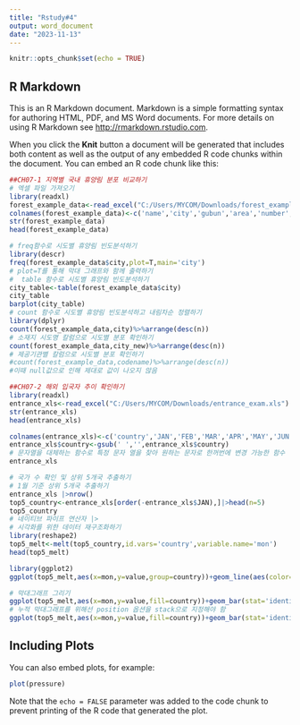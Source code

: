 ---
title: "Rstudy#4"
output: word_document
date: "2023-11-13"
---

```{r setup, include=FALSE}
knitr::opts_chunk$set(echo = TRUE)
```

## R Markdown

This is an R Markdown document. Markdown is a simple formatting syntax for authoring HTML, PDF, and MS Word documents. For more details on using R Markdown see <http://rmarkdown.rstudio.com>.

When you click the **Knit** button a document will be generated that includes both content as well as the output of any embedded R code chunks within the document. You can embed an R code chunk like this:

```{r}
##CH07-1 지역별 국내 휴양림 분포 비교하기
# 엑셀 파일 가져오기
library(readxl)
forest_example_data<-read_excel("C:/Users/MYCOM/Downloads/forest_example_data.xls")
colnames(forest_example_data)<-c('name','city','gubun','area','number','stay','city_new','code','codename')
str(forest_example_data)
head(forest_example_data)
```




```{r}
# freq함수로 시도별 휴양림 빈도분석하기
library(descr)
freq(forest_example_data$city,plot=T,main='city')
# plot=T를 통해 막대 그래프와 함께 출력하기
#  table 함수로 시도별 휴양림 빈도분석하기
city_table<-table(forest_example_data$city)
city_table
barplot(city_table)
# count 함수로 시도별 휴양림 빈도분석하고 내림차순 정렬하기 
library(dplyr)
count(forest_example_data,city)%>%arrange(desc(n))
# 소재지 시도명 칼럼으로 시도별 분포 확인하기
count(forest_example_data,city_new)%>%arrange(desc(n))
# 제공기관별 칼럼으로 시도별 분포 확인하기
#count(forest_example_data,codename)%>%arrange(desc(n))
#이때 null값으로 인해 제대로 값이 나오지 않음
```


```{r}
##CH07-2 해외 입국자 추이 확인하기
library(readxl)
entrance_xls<-read_excel("C:/Users/MYCOM/Downloads/entrance_exam.xls")
str(entrance_xls)
head(entrance_xls)
```


```{r}

colnames(entrance_xls)<-c('country','JAN','FEB','MAR','APR','MAY','JUN','JUL','AUG','SEP','OCT','NOV','DEC')
entrance_xls$country<-gsub(' ','',entrance_xls$country)
# 문자열을 대체하는 함수로 특정 문자 열을 찾아 원하는 문자로 한꺼번에 변경 가능한 함수
entrance_xls
```
```{r}
# 국가 수 확인 및 상위 5개국 추출하기
# 1월 기준 상위 5개국 추출하기
entrance_xls |>nrow()
top5_country<-entrance_xls[order(-entrance_xls$JAN),]|>head(n=5)
top5_country
# 네이티브 파이프 연산자 |>
# 시각화를 위한 데이터 재구조화하기
library(reshape2)
top5_melt<-melt(top5_country,id.vars='country',variable.name='mon')
head(top5_melt)
```
```{r}
library(ggplot2)
ggplot(top5_melt,aes(x=mon,y=value,group=country))+geom_line(aes(color=country))

# 막대그래프 그리기
ggplot(top5_melt,aes(x=mon,y=value,fill=country))+geom_bar(stat='identity',position='dodge')
# 누적 막대그래프를 위해선 position 옵션을 stack으로 지정해야 함
ggplot(top5_melt,aes(x=mon,y=value,fill=country))+geom_bar(stat='identity',position='stack')
```

## Including Plots

You can also embed plots, for example:

```{r pressure, echo=FALSE}
plot(pressure)
```

Note that the `echo = FALSE` parameter was added to the code chunk to prevent printing of the R code that generated the plot.
